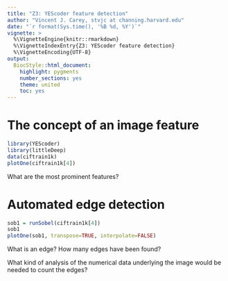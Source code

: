 ```yaml
---
title: "Z3: YEScoder feature detection"
author: "Vincent J. Carey, stvjc at channing.harvard.edu"
date: "`r format(Sys.time(), '%B %d, %Y')`"
vignette: >
  %\VignetteEngine{knitr::rmarkdown}
  %\VignetteIndexEntry{Z3: YEScoder feature detection}
  %\VignetteEncoding{UTF-8}
output:
  BiocStyle::html_document:
    highlight: pygments
    number_sections: yes
    theme: united
    toc: yes
---
```


# The concept of an image feature

```r
library(YEScoder)
library(littleDeep)
data(ciftrain1k)
plotOne(ciftrain1k[4])
```

What are the most prominent features?

# Automated edge detection

```r
sob1 = runSobel(ciftrain1k[4])
sob1
plotOne(sob1, transpose=TRUE, interpolate=FALSE)
```

What is an edge?  How many edges have been found?

What kind of analysis of the numerical
data underlying the image would be needed to count the edges?



